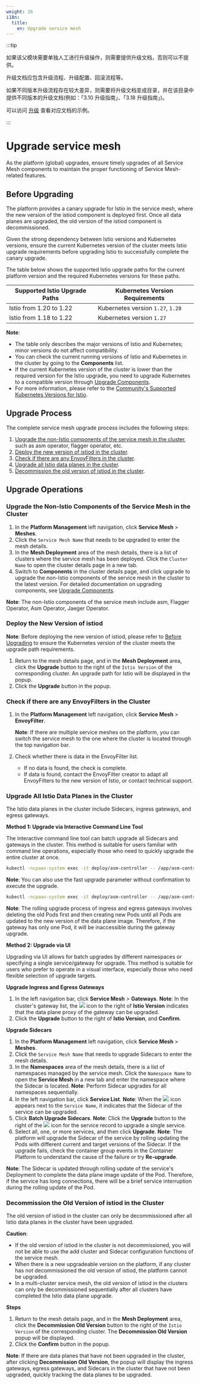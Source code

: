 ```yaml
---
weight: 16
i18n:
  title:
    en: Upgrade service mesh
---
```


:::tip

如果该父模块需要单独人工进行升级操作，则需要提供升级文档，否则可以不提供。
  
升级文档应包含升级流程、升级配置、回滚流程等。

如果不同版本升级流程存在较大差异，则需要将升级文档变成目录，并在该目录中提供不同版本的升级文档(例如：「3.10 升级指南」、「3.18 升级指南」)。

可以访问 [升级](https://product-doc-guide.alauda.cn/template/upgrade/example.html) 查看对应文档的示例。

:::

# Upgrade service mesh

As the platform (global) upgrades, ensure timely upgrades of all Service Mesh components to maintain the proper functioning of Service Mesh-related features.

## <span id="ref">Before Upgrading</span>

The platform provides a canary upgrade for Istio in the service mesh, where the new version of the istiod component is deployed first. Once all data planes are upgraded, the old version of the istiod component is decommissioned.

Given the strong dependency between Istio versions and Kubernetes versions, ensure the current Kubernetes version of the cluster meets Istio upgrade requirements before upgrading Istio to successfully complete the canary upgrade.

The table below shows the supported Istio upgrade paths for the current platform version and the required Kubernetes versions for these paths.

| Supported Istio Upgrade Paths | Kubernetes Version Requirements |
| ----------------------------- | ------------------------------- |
| Istio from 1.20 to 1.22        | Kubernetes version `1.27`, `1.28` |
| Istio from 1.18 to 1.22        | Kubernetes version `1.27`                            |

**Note**:

- The table only describes the major versions of Istio and Kubernetes; minor versions do not affect compatibility.
- You can check the current running versions of Istio and Kubernetes in the cluster by going to the **Components** list.
- If the current Kubernetes version of the cluster is lower than the required version for the Istio upgrade, you need to upgrade Kubernetes to a compatible version through [Upgrade Components](@console-platform-docs/zh/platform-usermanual/clusterall/1cluster/11upgrade/).
- For more information, please refer to the [Community's Supported Kubernetes Versions for Istio](https://istio.io/latest/docs/releases/supported-releases/).

## Upgrade Process

The complete service mesh upgrade process includes the following steps:

1. [Upgrade the non-Istio components of the service mesh in the cluster](#component), such as asm operator, flagger operator, etc.
2. [Deploy the new version of istiod in the cluster](#newistiod).
3. [Check if there are any EnvoyFilters in the cluster](#envoyfilters).
4. [Upgrade all Istio data planes in the cluster](#data-planes).
5. [Decommission the old version of istiod in the cluster](#oldistiod).

## Upgrade Operations

### <span id="component">Upgrade the Non-Istio Components of the Service Mesh in the Cluster</span>

1. In the **Platform Management** left navigation, click **Service Mesh** > **Meshes**.
2. Click the `Service Mesh Name` that needs to be upgraded to enter the mesh details.
3. In the **Mesh Deployment** area of the mesh details, there is a list of clusters where the service mesh has been deployed. Click the `Cluster Name` to open the cluster details page in a new tab.
4. Switch to **Components** in the cluster details page, and click upgrade to upgrade the non-Istio components of the service mesh in the cluster to the latest version. For detailed documentation on upgrading components, see [Upgrade Components](@console-platform-docs/zh/platform-usermanual/clusterall/1cluster/11upgrade/).

**Note**: The non-Istio components of the service mesh include asm, Flagger Operator, Asm Operator, Jaeger Operator.

### <span id="newistiod">Deploy the New Version of istiod</span>

**Note**: Before deploying the new version of istiod, please refer to [Before Upgrading](#ref) to ensure the Kubernetes version of the cluster meets the upgrade path requirements.

1. Return to the mesh details page, and in the **Mesh Deployment** area, click the **Upgrade** button to the right of the `Istio Version` of the corresponding cluster. An upgrade path for Istio will be displayed in the popup.
2. Click the **Upgrade** button in the popup.

### <span id="envoyfilters">Check if there are any EnvoyFilters in the Cluster</span>

1. In the **Platform Management** left navigation, click **Service Mesh** > **EnvoyFilter**.

    **Note**: If there are multiple service meshes on the platform, you can switch the service mesh to the one where the cluster is located through the top navigation bar.

2. Check whether there is data in the EnvoyFilter list.
    - If no data is found, the check is complete.
    - If data is found, contact the EnvoyFilter creator to adapt all EnvoyFilters to the new version of Istio, or contact technical support.

### <span id="data-planes">Upgrade All Istio Data Planes in the Cluster</span>

The Istio data planes in the cluster include Sidecars, ingress gateways, and egress gateways.

**Method 1: Upgrade via Interactive Command Line Tool**

The interactive command line tool can batch upgrade all Sidecars and gateways in the cluster. This method is suitable for users familiar with command line operations, especially those who need to quickly upgrade the entire cluster at once.

```bash
kubectl -ncpaas-system exec -it deploy/asm-controller -- /app/asm-controller bfg rollout
```

**Note**: You can also use the fast upgrade parameter without confirmation to execute the upgrade.

```bash
kubectl -ncpaas-system exec -it deploy/asm-controller -- /app/asm-controller bfg rollout --no-prompt
```

**Note**: The rolling upgrade process of ingress and egress gateways involves deleting the old Pods first and then creating new Pods until all Pods are updated to the new version of the data plane image. Therefore, if the gateway has only one Pod, it will be inaccessible during the gateway upgrade.

**Method 2: Upgrade via UI**

Upgrading via UI allows for batch upgrades by different namespaces or specifying a single service/gateway for upgrade. This method is suitable for users who prefer to operate in a visual interface, especially those who need flexible selection of upgrade targets.

**Upgrade Ingress and Egress Gateways**

1. In the left navigation bar, click **Service Mesh** > **Gateways**.
    **Note**: In the cluster's gateway list, the ![](/zh/img/00feature.png) icon to the right of **Istio Version** indicates that the data plane proxy of the gateway can be upgraded.
2. Click the **Upgrade** button to the right of **Istio Version**, and **Confirm**.

**Upgrade Sidecars**

1. In the **Platform Management** left navigation, click **Service Mesh** > **Meshes**.
2. Click the `Service Mesh Name` that needs to upgrade Sidecars to enter the mesh details.
3. In the **Namespaces** area of the mesh details, there is a list of namespaces managed by the service mesh. Click the `Namespace Name` to open the **Service Mesh** in a new tab and enter the namespace where the Sidecar is located.
    **Note**: Perform Sidecar upgrades for all namespaces sequentially.
4. In the left navigation bar, click **Service List**.
    **Note**: When the ![](/zh/img/00feature.png) icon appears next to the `Service Name`, it indicates that the Sidecar of the service can be upgraded.
5. Click **Batch Upgrade Sidecars**.
    **Note**: Click the **Upgrade** button to the right of the ![](/zh/img/00feature.png) icon for the service record to upgrade a single service.
6. Select all, one, or more services, and then click **Upgrade**.
    **Note**: The platform will upgrade the Sidecar of the service by rolling updating the Pods with different current and target versions of the Sidecar. If the upgrade fails, check the container group events in the Container Platform to understand the cause of the failure or try **Re-upgrade**.

**Note**: The Sidecar is updated through rolling update of the service's Deployment to complete the data plane image update of the Pod. Therefore, if the service has long connections, there will be a brief service interruption during the rolling update of the Pod.

### <span id="oldistiod">Decommission the Old Version of istiod in the Cluster</span>

The old version of istiod in the cluster can only be decommissioned after all Istio data planes in the cluster have been upgraded.

**Caution**:

- If the old version of istiod in the cluster is not decommissioned, you will not be able to use the add cluster and Sidecar configuration functions of the service mesh.
- When there is a new upgradeable version on the platform, if any cluster has not decommissioned the old version of istiod, the platform cannot be upgraded.
- In a multi-cluster service mesh, the old version of istiod in the clusters can only be decommissioned sequentially after all clusters have completed the Istio data plane upgrade.

**Steps**

1. Return to the mesh details page, and in the **Mesh Deployment** area, click the **Decommission Old Version** button to the right of the `Istio Version` of the corresponding cluster. The **Decommission Old Version** popup will be displayed.
2. Click the **Confirm** button in the popup.

**Note**: If there are data planes that have not been upgraded in the cluster, after clicking **Decommission Old Version**, the popup will display the ingress gateways, egress gateways, and Sidecars in the cluster that have not been upgraded, quickly tracking the data planes to be upgraded.

